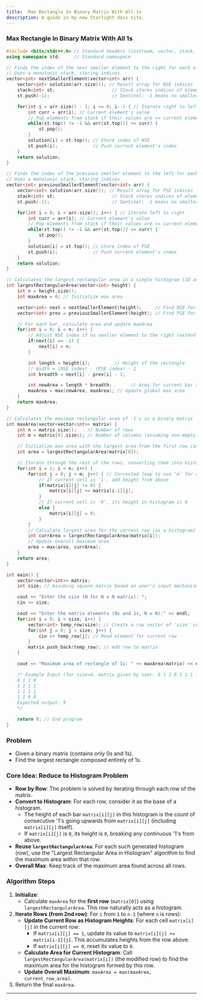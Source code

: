 ```yaml
---
title:  Max Rectangle In Binary Matrix With All 1s
description: A guide in my new Starlight docs site.
---
```


### Max Rectangle In Binary Matrix With All 1s
```cpp
#include <bits/stdc++.h> // Standard headers (iostream, vector, stack, algorithm)
using namespace std;     // Standard namespace

// Finds the index of the next smaller element to the right for each element
// Uses a monotonic stack, storing indices
vector<int> nextSmallerElement(vector<int> arr) {
    vector<int> solution(arr.size()); // Result array for NSE indices
    stack<int> st;                     // Stack stores indices of elements
    st.push(-1);                       // Sentinel: -1 means no smaller element to the right

    for(int i = arr.size() - 1; i >= 0; i--) { // Iterate right to left
        int curr = arr[i]; // Current element's value
        // Pop elements from stack if their values are >= current element
        while(st.top() != -1 && arr[st.top()] >= curr) {
            st.pop();
        }
        solution[i] = st.top(); // Store index of NSE
        st.push(i);             // Push current element's index
    }
    return solution;
}

// Finds the index of the previous smaller element to the left for each element
// Uses a monotonic stack, storing indices
vector<int> previousSmallerElement(vector<int> arr) {
    vector<int> solution(arr.size()); // Result array for PSE indices
    stack<int> st;                     // Stack stores indices of elements
    st.push(-1);                       // Sentinel: -1 means no smaller element to the left

    for(int i = 0; i < arr.size(); i++) { // Iterate left to right
        int curr = arr[i]; // Current element's value
        // Pop elements from stack if their values are >= current element
        while(st.top() != -1 && arr[st.top()] >= curr) {
            st.pop();
        }
        solution[i] = st.top(); // Store index of PSE
        st.push(i);             // Push current element's index
    }
    return solution;
}

// Calculates the largest rectangular area in a single histogram (1D array)
int largestRectangularArea(vector<int> height) {
    int n = height.size();
    int maxArea = 0; // Initialize max area

    vector<int> next = nextSmallerElement(height);     // Find NSE for all bars
    vector<int> prev = previousSmallerElement(height); // Find PSE for all bars

    // For each bar, calculate area and update maxArea
    for(int i = 0; i < n; i++) {
        // Adjust NSE index if no smaller element to the right (extend to end)
        if(next[i] == -1) {
            next[i] = n;
        }

        int length = height[i];         // Height of the rectangle
        // Width = (NSE index) - (PSE index) - 1
        int breadth = next[i] - prev[i] - 1;

        int newArea = length * breadth;       // Area for current bar as height
        maxArea = max(newArea, maxArea); // Update global max area
    }
    return maxArea;
}

// Calculates the maximum rectangular area of '1's in a binary matrix
int maxArea(vector<vector<int>> matrix) {
    int n = matrix.size();    // Number of rows
    int m = matrix[0].size(); // Number of columns (assuming non-empty matrix)

    // Initialize max area with the largest area from the first row (as a histogram)
    int area = largestRectangularArea(matrix[0]);

    // Iterate through the rest of the rows, converting them into histograms
    for(int i = 1; i < n; i++) {
        for(int j = 0; j < m; j++) { // Corrected loop to use 'm' for columns
            // If current cell is '1', add height from above
            if(matrix[i][j] != 0) {
                matrix[i][j] += matrix[i-1][j];
            }
            // If current cell is '0', its height in histogram is 0
            else {
                matrix[i][j] = 0;
            }
        }
        // Calculate largest area for the current row (as a histogram)
        int currArea = largestRectangularArea(matrix[i]);
        // Update overall maximum area
        area = max(area, currArea);
    }
    return area;
}

int main() {
    vector<vector<int>> matrix;
    int size; // Assuming square matrix based on user's input mechanism

    cout << "Enter the size (N for N x N matrix): ";
    cin >> size;

    cout << "Enter the matrix elements (0s and 1s, N x N):" << endl;
    for(int i = 0; i < size; i++) {
        vector<int> temp_row(size); // Create a row vector of 'size' columns
        for(int j = 0; j < size; j++) {
            cin >> temp_row[j]; // Read element for current row
        }
        matrix.push_back(temp_row); // Add row to matrix
    }

    cout << "Maximum area of rectangle of 1s: " << maxArea(matrix) << endl;

    /* Example Input (for size=4, matrix given by user: 0 1 1 0 1 1 1 1 1 1 1 1 1 1 0 0):
    0 1 1 0
    1 1 1 1
    1 1 1 1
    1 1 0 0
    Expected output: 9
    */

    return 0; // End program
}
```

### Problem

  * Given a binary matrix (contains only 0s and 1s).
  * Find the largest rectangle composed entirely of 1s.

### Core Idea: Reduce to Histogram Problem

  * **Row by Row**: The problem is solved by iterating through each row of the matrix.
  * **Convert to Histogram**: For each row, consider it as the base of a histogram.
      * The height of each bar `matrix[i][j]` in this histogram is the count of consecutive '1's going upwards from `matrix[i][j]` (including `matrix[i][j]` itself).
      * If `matrix[i][j]` is `0`, its height is `0`, breaking any continuous '1's from above.
  * **Reuse `largestRectangularArea`**: For each such generated histogram (row), use the "Largest Rectangular Area in Histogram" algorithm to find the maximum area within that row.
  * **Overall Max**: Keep track of the maximum area found across all rows.

### Algorithm Steps

1.  **Initialize**:
      * Calculate `maxArea` for the **first row** (`matrix[0]`) using `largestRectangularArea`. This row naturally acts as a histogram.
2.  **Iterate Rows (from 2nd row)**: For `i` from `1` to `n-1` (where `n` is rows):
      * **Update Current Row as Histogram Heights**: For each cell `matrix[i][j]` in the current row:
          * If `matrix[i][j] == 1`, update its value to `matrix[i][j] += matrix[i-1][j]`. This accumulates heights from the row above.
          * If `matrix[i][j] == 0`, reset its value to `0`.
      * **Calculate Area for Current Histogram**: Call `largestRectangularArea(matrix[i])` (the modified row) to find the maximum area for the histogram formed by this row.
      * **Update Overall Maximum**: `maxArea = max(maxArea, current_row_area)`.
3.  Return the final `maxArea`.

-----


